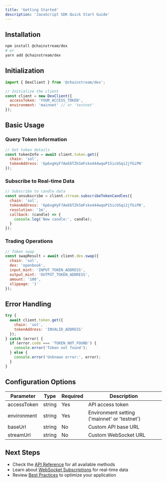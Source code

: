 ```yaml
---
title: 'Getting Started'
description: 'JavaScript SDK Quick Start Guide'
---
```


## Installation

```bash
npm install @chainstream/dex
# or
yarn add @chainstream/dex
```

## Initialization

```javascript
import { DexClient } from '@chainstream/dex';

// Initialize the client
const client = new DexClient({
  accessToken: 'YOUR_ACCESS_TOKEN',
  environment: 'mainnet' // or 'testnet'
});
```

## Basic Usage

### Query Token Information
```javascript
// Get token details
const tokenInfo = await client.token.get({
  chain: 'sol',
  tokenAddress: '6p6xgHyF7AeE6TZkSmFsko444wqoP15icUSqi2jfGiPN'
});
```

### Subscribe to Real-time Data
```javascript
// Subscribe to candle data
const unsubscribe = client.stream.subscribeTokenCandles({
  chain: 'sol',
  tokenAddress: '6p6xgHyF7AeE6TZkSmFsko444wqoP15icUSqi2jfGiPN',
  resolution: '1m',
  callback: (candle) => {
    console.log('New candle:', candle);
  }
});
```

### Trading Operations
```javascript
// Token swap
const swapResult = await client.dex.swap({
  chain: 'sol',
  dex: 'openbook',
  input_mint: 'INPUT_TOKEN_ADDRESS',
  output_mint: 'OUTPUT_TOKEN_ADDRESS',
  amount: '100',
  slippage: '1'
});
```

## Error Handling

```javascript
try {
  await client.token.get({
    chain: 'sol',
    tokenAddress: 'INVALID_ADDRESS'
  });
} catch (error) {
  if (error.code === 'TOKEN_NOT_FOUND') {
    console.error('Token not found');
  } else {
    console.error('Unknown error:', error);
  }
}
```

## Configuration Options

| Parameter | Type | Required | Description |
|-----------|------|----------|-------------|
| accessToken | string | Yes | API access token |
| environment | string | Yes | Environment setting ('mainnet' or 'testnet') |
| baseUrl | string | No | Custom API base URL |
| streamUrl | string | No | Custom WebSocket URL |

## Next Steps

- Check the [API Reference](./api-reference) for all available methods
- Learn about [WebSocket Subscriptions](./websocket) for real-time data
- Review [Best Practices](./best-practices) to optimize your application